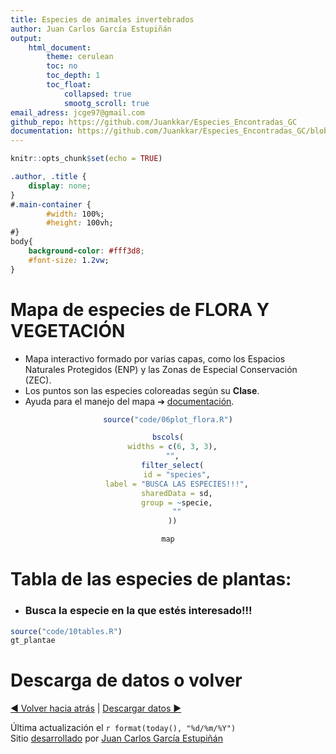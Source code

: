 ```yaml
---
title: Especies de animales invertebrados
author: Juan Carlos García Estupiñán
output: 
    html_document:
        theme: cerulean
        toc: no
        toc_depth: 1
        toc_float: 
            collapsed: true
            smootg_scroll: true
email_adress: jcge97@gmail.com
github_repo: https://github.com/Juankkar/Especies_Encontradas_GC
documentation: https://github.com/Juankkar/Especies_Encontradas_GC/blob/main/documents/info.md 
---
```


```r
knitr::opts_chunk$set(echo = TRUE)
```


```css
.author, .title {
    display: none;
}
#.main-container {
        #width: 100%;
        #height: 100vh;
#}
body{
    background-color: #fff3d8;
    #font-size: 1.2vw;
}
```

# **Mapa de especies de FLORA Y VEGETACIÓN**

- Mapa interactivo formado por varias capas, como los Espacios Naturales Protegidos (ENP) y las Zonas de Especial Conservación (ZEC).
- Los puntos son las especies coloreadas según su **Clase**.
- Ayuda para el manejo del mapa &#10132; [documentación](`r rmarkdown::metadata$documentation`).

<center>

```r
source("code/06plot_flora.R")

bscols(
  widths = c(6, 3, 3),
  "",
  filter_select(
    id = "species",
    label = "BUSCA LAS ESPECIES!!!",
    sharedData = sd,
    group = ~specie,
    ""
  ))

map


```

</center>

# **Tabla de las especies de plantas:**

* ### **Busca la especie en la que estés interesado!!!**

```r
source("code/10tables.R")
gt_plantae
```

# **Descarga de datos o volver**

<a href="./">&#9664; Volver hacia atrás</a> | <a href="./data"> Descargar datos &#9654;</a>

Última actualización el `r format(today(), "%d/%m/%Y")`  
Sitio [desarrollado](`r rmarkdown::metadata$github_repo`) por [Juan Carlos García Estupiñán](mailto:`r rmarkdown::metadata$email_adress`)

